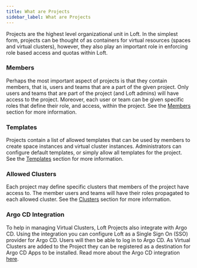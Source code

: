 ```yaml
---
title: What are Projects
sidebar_label: What are Projects
---
```


Projects are the highest level organizational unit in Loft. In the simplest form, projects can be thought of as
containers for virtual resources (spaces and virtual clusters), however, they also play an important role in
enforcing role based access and quotas within Loft.

### Members

Perhaps the most important aspect of projects is that they contain members, that is, users and teams that are a part
of the given project. Only users and teams that are part of the project (and Loft admins) will have access to the
project. Moreover, each user or team can be given specific roles that define their role, and access, within the
project. See the [Members](members) section for more information.

### Templates

Projects contain a list of allowed templates that can be used by members to create space instances and virtual
cluster instances. Administrators can configure default templates, or simply allow all templates for the project.
See the [Templates](templates) section for more information.

### Allowed Clusters

Each project may define specific clusters that members of the project have access to. The member users and teams
will have their roles propagated to each allowed cluster. See the [Clusters](clusters) section for more information.

### Argo CD Integration

To help in managing Virtual Clusters, Loft Projects also integrate with Argo CD. Using the integration you can
configure Loft as a Single Sign On (SSO) provider for Argo CD. Users will then be able to log in to Argo CD. As
Virtual Clusters are added to the Project they can be registered as a destination for Argo CD
Apps to be installed. Read more about the Argo CD integration [here](argocd).